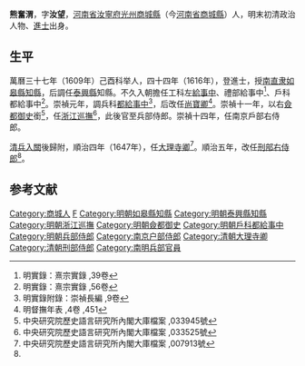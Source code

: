 '''熊奮渭'''，字'''汝望'''，[[河南省|河南省]][[汝寧府|汝寧府]][[光州|光州]][[商城縣|商城縣]]（今[[河南省|河南省]][[商城縣|商城縣]]）人，明末初清政治人物、[[進士|進士]]出身。

== 生平 ==
萬曆三十七年（1609年）己酉科举人，四十四年（1616年），登進士，授[[南直隶|南直隶]][[如皋縣|如皋縣]][[知縣|知縣]]，后調任[[泰興縣|泰興縣]]知縣。不久入朝擔任工科左[[給事中|給事中]]、禮部給事中<ref>明實錄：熹宗實錄 ,39卷</ref>、戶科都給事中<ref>明實錄：熹宗實錄 ,56卷</ref>。崇禎元年，調兵科[[都給事中|都給事中]]<ref>明實錄附錄：崇禎長編 ,9卷</ref>，后改任[[尚寶卿|尚寶卿]]<ref>明督撫年表 ,4卷 ,451</ref>。崇禎十一年，以右[[僉都御史|僉都御史]]銜<ref>中央研究院歷史語言研究所內閣大庫檔案 ,033945號</ref>，任[[浙江巡撫|浙江巡撫]]<ref>中央研究院歷史語言研究所內閣大庫檔案 ,033525號</ref>，此後官至兵部侍郎。崇禎十四年，任南京戶部右侍郎。

[[清兵入關|清兵入關]]後歸附，順治四年（1647年），任[[大理寺卿|大理寺卿]]<ref name="#1">中央研究院歷史語言研究所內閣大庫檔案 ,007913號</ref>。順治五年，改任[[刑部右侍郎|刑部右侍郎]]<ref name="#1"/>。

==参考文献==
{{reflist|2}}

{{start box}}
{{s-off}}
{{s-before|[[牛維曜|牛維曜]]}}
{{s-title|明朝泰興縣知縣|1613年－1623年}}
{{s-after|[[陳烜奎|陳烜奎]]}}
{{end box}}

{{萬曆四十四年丙辰科殿試金榜}}

{{Authority control}}

{{DEFAULTSORT:Xiong}}
[[Category:商城人|Category:商城人]]
[[Category:熊姓|F]]
[[Category:明朝如皋縣知縣|Category:明朝如皋縣知縣]]
[[Category:明朝泰興縣知縣|Category:明朝泰興縣知縣]]
[[Category:明朝浙江巡撫|Category:明朝浙江巡撫]]
[[Category:明朝僉都御史|Category:明朝僉都御史]]
[[Category:明朝戶科都給事中|Category:明朝戶科都給事中]]
[[Category:明朝兵部侍郎|Category:明朝兵部侍郎]]
[[Category:南京户部侍郎|Category:南京户部侍郎]]
[[Category:清朝大理寺卿|Category:清朝大理寺卿]]
[[Category:清朝刑部侍郎|Category:清朝刑部侍郎]]
[[Category:南明兵部官員|Category:南明兵部官員]]


{{明朝人物小作品}}
